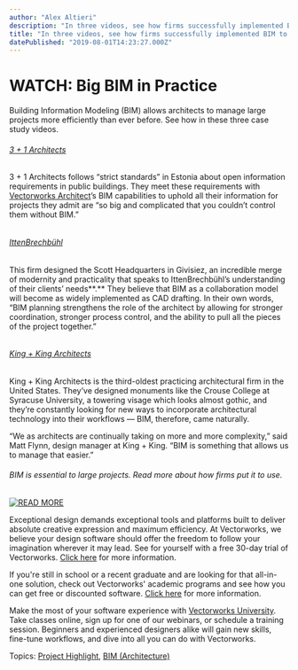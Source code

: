 ```yaml
---
author: "Alex Altieri"
description: "In three videos, see how firms successfully implemented BIM to complete big projects."
title: "In three videos, see how firms successfully implemented BIM to complete big projects." 
datePublished: "2019-08-01T14:23:27.000Z"
---
```

# WATCH: Big BIM in Practice

Building Information Modeling (BIM) allows architects to manage large projects more efficiently than ever before. See how in these three case study videos.

###### [3 + 1 Architects](http://www.threeplusone.ee/)

3 + 1 Architects follows “strict standards” in Estonia about open information requirements in public buildings. They meet these requirements with [Vectorworks Architect](https://www.vectorworks.net/en/architect?utm%5Fcampaign=blog&utm%5Fmedium=planetvectorworks&utm%5Fsource=intext&utm%5Fcontent=BIGBIM080119)’s BIM capabilities to uphold all their information for projects they admit are “so big and complicated that you couldn’t control them without BIM.”

###### 

###### [IttenBrechbühl](https://www.ittenbrechbuehl.ch/en/node/6324)

This firm designed the Scott Headquarters in Givisiez, an incredible merge of modernity and practicality that speaks to IttenBrechbühl’s understanding of their clients’ needs**.** They believe that BIM as a collaboration model will become as widely implemented as CAD drafting. In their own words, “BIM planning strengthens the role of the architect by allowing for stronger coordination, stronger process control, and the ability to pull all the pieces of the project together.”

###### 

###### [King + King Architects](https://kingarch.com/)

King + King Architects is the third-oldest practicing architectural firm in the United States. They’ve designed monuments like the Crouse College at Syracuse University, a towering visage which looks almost gothic, and they’re constantly looking for new ways to incorporate architectural technology into their workflows — BIM, therefore, came naturally. 

“We as architects are continually taking on more and more complexity,” said Matt Flynn, design manager at King + King. “BIM is something that allows us to manage that easier.”

###### BIM is essential to large projects. Read more about how firms put it to use.

[![READ MORE](https://no-cache.hubspot.com/cta/default/3018241/9d57f682-bec1-4f86-beb8-608fab9528ef.png)](https://cta-redirect.hubspot.com/cta/redirect/3018241/9d57f682-bec1-4f86-beb8-608fab9528ef) 

Exceptional design demands exceptional tools and platforms built to deliver absolute creative expression and maximum efficiency. At Vectorworks, we believe your design software should offer the freedom to follow your imagination wherever it may lead. See for yourself with a free 30-day trial of Vectorworks. [Click here](https://www.vectorworks.net/trial/form) for more information.

If you're still in school or a recent graduate and are looking for that all-in-one solution, check out Vectorworks' academic programs and see how you can get free or discounted software. [Click here](https://www.vectorworks.net/en-US/education) for more information.

Make the most of your software experience with [Vectorworks University](https://university.vectorworks.net/). Take classes online, sign up for one of our webinars, or schedule a training session. Beginners and experienced designers alike will gain new skills, fine-tune workflows, and dive into all you can do with Vectorworks. 

 Topics: [Project Highlight](https://blog.vectorworks.net/topic/project-highlight), [BIM (Architecture)](https://blog.vectorworks.net/topic/bim-architecture) 

 
